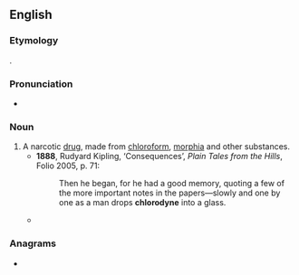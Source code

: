 ==English==
{{wikipedia|Chlorodyne}}

===Etymology===
{{blend|en|chloroform|anodyne}}.

===Pronunciation===
* {{IPA|en|/ˈklɒɹədaɪn/}}

===Noun===
{{en-noun|~}}

# A narcotic [[drug]], made from [[chloroform]], [[morphia]] and other substances.
#* '''1888''', Rudyard Kipling, ‘Consequences’, ''Plain Tales from the Hills'', Folio 2005, p. 71:
#*: Then he began, for he had a good memory, quoting a few of the more important notes in the papers—slowly and one by one as a man drops '''chlorodyne''' into a glass.
#* {{RQ:Lawrence Sons and Lovers|[[s:Sons and Lovers/Chapter 5|chapter 5]]|text=Mr. Pappleworth arrived, chewing a '''chlorodyne''' gum, at about twenty to nine, when all the other men were at work.}}

===Anagrams===
* {{anagrams|en|a=cdehlnoory|hydroclone}}